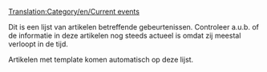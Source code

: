 [[Translation:Category/en/Current events]]

Dit is een lijst van artikelen betreffende gebeurtenissen. Controleer a.u.b. of de informatie in deze artikelen nog steeds actueel is omdat zij meestal verloopt in de tijd.

Artikelen met {{en/S|actueel/Nl}} template komen automatisch op deze lijst.